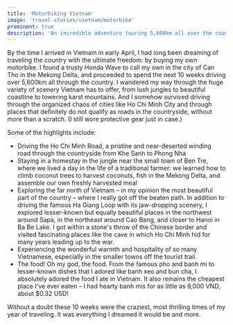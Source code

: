 ```yaml
---
title: 'Motorbiking Vietnam'
image: 'travel-stories/vietnam/motorbike'
prominent: true
description: 'An incredible adventure touring 5,600km all over the country, from south to north, over 10 weeks'
---
```


By the time I arrived in Vietnam in early April, I had long been dreaming of traveling the country with the ultimate freedom: by buying my own motorbike. I found a trusty Honda Wave to call my own in the city of Can Tho in the Mekong Delta, and proceeded to spend the next 10 weeks driving over 5,600km all through the country. I wandered my way through the huge variety of scenery Vietnam has to offer, from lush jungles to beautiful coastline to towering karst mountains. And I somehow survived driving through the organized chaos of cities like Ho Chi Minh City and through places that definitely do not qualify as roads in the countryside, without more than a scratch. (I still wore protective gear just in case.)

Some of the highlights include:

* Driving the Ho Chi Minh Road, a pristine and near-deserted winding road through the countryside from Khe Sanh to Phong Nha
* Staying in a homestay in the jungle near the small town of Ben Tre, where we lived a day in the life of a traditional farmer: we learned how to climb coconut trees to harvest coconuts, fish in the Mekong Delta, and assemble our own freshly harvested meal
* Exploring the far north of Vietnam – in my opinion the most beautiful part of the country – where I really got off the beaten path. In addition to driving the famous Ha Giang Loop with its jaw-dropping scenery, I explored lesser-known but equally beautiful places in the northwest around Sapa, in the northeast around Cao Bang, and closer to Hanoi in Ba Be Lake. I got within a stone's throw of the Chinese border and visited fascinating places like the cave in which Ho Chi Minh hid for many years leading up to the war.
* Experiencing the wonderful warmth and hospitality of so many Vietnamese, especially in the smaller towns off the tourist trail.
* The food! Oh my god, the food. From the famous pho and banh mi to lesser-known dishes that I adored like banh xeo and bun cha, I absolutely adored the food I ate in Vietnam. It also remains the cheapest place I've ever eaten – I had hearty banh mis for as little as 9,000 VND, about $0.32 USD!

Without a doubt these 10 weeks were the craziest, most thrilling times of my year of traveling. It was everything I dreamed it would be and more. 
